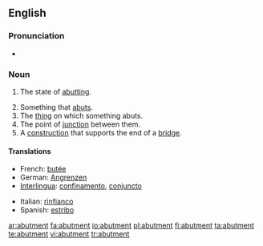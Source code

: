 ==English==
===Pronunciation===
*{{IPA|/ə'bʌtmənt/}}
===Noun===
{{en-noun}}

# {{especially|of an object}} The state of [[abutting]].
# Something that [[abut]]s.
# The [[thing]] on which something abuts.
# The point of [[junction]] between them.
# A [[construction]] that supports the end of a [[bridge]].

====Translations====
{{trans-top|state of abutting}}
*French: [[butée]]
*German: [[Angrenzen]]
*[[Interlingua]]: [[confinamento]], [[conjuncto]]
{{trans-mid}}
*Italian: [[rinfianco]]
*Spanish: [[estribo]]
{{trans-bottom}}

[[ar:abutment]]
[[fa:abutment]]
[[io:abutment]]
[[pl:abutment]]
[[fi:abutment]]
[[ta:abutment]]
[[te:abutment]]
[[vi:abutment]]
[[tr:abutment]]